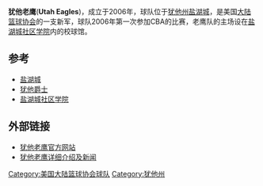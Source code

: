 {{CBA team 
| color1        = red
| color2        = black
| logo          = UtahEagles.PNG
| pixels        = 75px
| 建队时间       = 2006年
| 联赛        = [[大陆篮球协会|CBA]] 2006年-至今
| 球队历史       = 犹他老鹰 2006年-至今
| 球馆         = [[盐湖城社区学院|盐湖城社区学院]]体育馆
| 所在地          = [[犹他州|犹他州]]，[[盐湖城|盐湖城]]
| 球队颜色        = 红色，黑色，金色和白色
| 拥有者         = Randy Mellor
| 总教练         = Scott Fields
| 总冠军          = 0
| 联盟冠军       = 0
| cheerleaders  = 
| dancers       = 
| mascot        = 
}}

'''犹他老鹰'''('''Utah Eagles''')，成立于2006年，球队位于[[犹他州|犹他州]][[盐湖城|盐湖城]]，是美国[[大陆篮球协会|大陆篮球协会]]的一支新军，球队2006年第一次参加CBA的比赛，老鹰队的主场设在[[盐湖城社区学院|盐湖城社区学院]]内的校球馆。

==参考==
*[[盐湖城|盐湖城]]
*[[犹他爵士|犹他爵士]]
*[[盐湖城社区学院|盐湖城社区学院]]

==外部链接==
*[http://www.utaheagles.com/ 犹他老鹰官方网站] {{Wayback|url=http://www.utaheagles.com/ |date=20061216121739 }}
*[http://www.oursportscentral.com/sports/?t_id=1962 犹他老鹰详细介绍及新闻] {{Wayback|url=http://www.oursportscentral.com/sports/?t_id=1962 |date=20121013162435 }}










{{大陆篮球协会}}
[[Category:美国大陆篮球协会球队|Category:美国大陆篮球协会球队]]
[[Category:犹他州|Category:犹他州]]